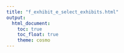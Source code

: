```yaml
---
title: "f_exhibit_e_select_exhibits.html"
output: 
  html_document:
    toc: true
    toc_float: true
    theme: cosmo
---
```

